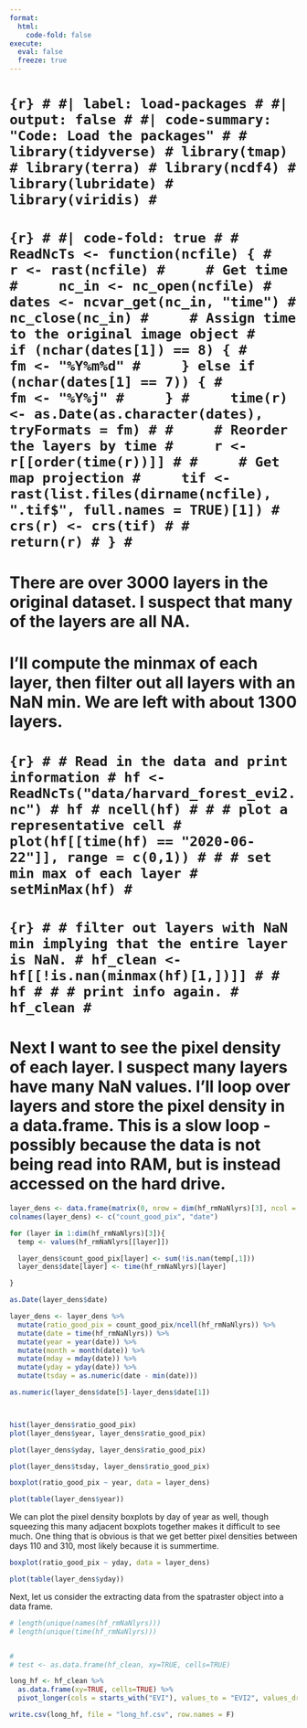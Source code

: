 ```yaml
---
format:
  html:
    code-fold: false
execute:
  eval: false
  freeze: true
---
```

#
# ```{r}
# #| label: load-packages
# #| output: false
# #| code-summary: "Code: Load the packages"
#
# library(tidyverse)
# library(tmap)
# library(terra)
# library(ncdf4)
# library(lubridate)
# library(viridis)
# ```
#
# ```{r}
# #| code-fold: true
#
# ReadNcTs <- function(ncfile) {
#     r <- rast(ncfile)
#     # Get time
#     nc_in <- nc_open(ncfile)
#     dates <- ncvar_get(nc_in, "time")
#     nc_close(nc_in)
#     # Assign time to the original image object
#     if (nchar(dates[1]) == 8) {
#         fm <- "%Y%m%d"
#     } else if (nchar(dates[1] == 7)) {
#         fm <- "%Y%j"
#     }
#     time(r) <- as.Date(as.character(dates), tryFormats = fm)
#
#     # Reorder the layers by time
#     r <- r[[order(time(r))]]
#
#     # Get map projection
#     tif <- rast(list.files(dirname(ncfile), ".tif$", full.names = TRUE)[1])
#     crs(r) <- crs(tif)
#
#     return(r)
# }
# ```
#
# There are over 3000 layers in the original dataset. I suspect that many of the layers are all NA.
# I'll compute the minmax of each layer, then filter out all layers with an NaN min. We are left with about 1300 layers.
#
# ```{r}
# # Read in the data and print information
# hf <- ReadNcTs("data/harvard_forest_evi2.nc")
# hf
# ncell(hf)
#
# # plot a representative cell
# plot(hf[[time(hf) == "2020-06-22"]], range = c(0,1))
#
# # set min max of each layer
# setMinMax(hf)
# ```
#
# ```{r}
# # filter out layers with NaN min implying that the entire layer is NaN.
# hf_clean <- hf[[!is.nan(minmax(hf)[1,])]]
#
# hf
#
# # print info again.
# hf_clean
# ```
#
# Next I want to see the pixel density of each layer. I suspect many layers have many NaN values. I'll loop over layers and store the pixel density in a data.frame. This is a slow loop - possibly because the data is not being read into RAM, but is instead accessed on the hard drive.
```r

layer_dens <- data.frame(matrix(0, nrow = dim(hf_rmNaNlyrs)[3], ncol = 2))
colnames(layer_dens) <- c("count_good_pix", "date")

for (layer in 1:dim(hf_rmNaNlyrs)[3]){
  temp <- values(hf_rmNaNlyrs[[layer]])

  layer_dens$count_good_pix[layer] <- sum(!is.nan(temp[,1]))
  layer_dens$date[layer] <- time(hf_rmNaNlyrs)[layer]

}

as.Date(layer_dens$date)

layer_dens <- layer_dens %>%
  mutate(ratio_good_pix = count_good_pix/ncell(hf_rmNaNlyrs)) %>%
  mutate(date = time(hf_rmNaNlyrs)) %>%
  mutate(year = year(date)) %>%
  mutate(month = month(date)) %>%
  mutate(mday = mday(date)) %>%
  mutate(yday = yday(date)) %>%
  mutate(tsday = as.numeric(date - min(date)))

as.numeric(layer_dens$date[5]-layer_dens$date[1])



hist(layer_dens$ratio_good_pix)
plot(layer_dens$year, layer_dens$ratio_good_pix)

plot(layer_dens$yday, layer_dens$ratio_good_pix)

plot(layer_dens$tsday, layer_dens$ratio_good_pix)
```

```r
boxplot(ratio_good_pix ~ year, data = layer_dens)

plot(table(layer_dens$year))
```

We can plot the pixel density boxplots by day of year as well, though squeezing this many adjacent boxplots together makes it difficult to see much. One thing that is obvious is that we get better pixel densities between days 110 and 310, most likely because it is summertime.

```r
boxplot(ratio_good_pix ~ yday, data = layer_dens)

plot(table(layer_dens$yday))
```

Next, let us consider the extracting data from the spatraster object into a data frame.
```r

# length(unique(names(hf_rmNaNlyrs)))
# length(unique(time(hf_rmNaNlyrs)))


#
# test <- as.data.frame(hf_clean, xy=TRUE, cells=TRUE)

long_hf <- hf_clean %>%
  as.data.frame(xy=TRUE, cells=TRUE) %>%
  pivot_longer(cols = starts_with("EVI"), values_to = "EVI2", values_drop_na = T)

write.csv(long_hf, file = "long_hf.csv", row.names = F)

```